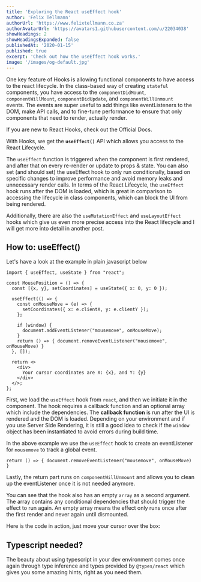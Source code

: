 ```yaml
---
title: 'Exploring the React useEffect hook'
author: 'Felix Tellmann'
authorUrl: 'https://www.felixtellmann.co.za'
authorAvatarUrl: 'https://avatars1.githubusercontent.com/u/22034038'
showHeadings: 2
showHeadingsExpanded: false
publishedAt: '2020-01-15'
published: true
excerpt: 'Check out how the useEffect hook works.'
image: '/images/og-default.jpg'
---
```


One key feature of Hooks is allowing functional components to have access to the react lifecycle.
In the class-based way of creating `stateful` components, you have access to the `componentDidMount`,
`componentWillMount`, `componentDidUpdate`, and `componentWillUnmount ` events. The events are super useful to add
things like eventListeners to the DOM, make API calls, and to fine-tune performance to ensure
that only components that need to render, actually render.




<InfoBlock type="question">
  If you are new to React Hooks, check out
  the <Link href="https://reactjs.org/docs/hooks-intro.html">Official Docs</Link>.
</InfoBlock>

With Hooks, we get the **`useEffect()`** API which allows you access to the React Lifecycle.

The `useEffect` function is triggered when the component is first rendered, and after that on
every re-render or update to props & state. You can also set (and should set) the useEffect
hook to only run conditionally, based on specific changes to improve performance and avoid
memory leaks and unnecessary render calls. In terms of the React Lifecycle, the `useEffect`
hook runs after the DOM is loaded, which is great in comparison to accessing the lifecycle
in class components, which can block the UI from being rendered.

Additionally, there are also the `useMutationEffect` and `useLayoutEffect` hooks which give
us even more precise access into the React lifecycle and I will get more into detail in another post.

## How to: useEffect()

Let's have a look at the example in plain javascript below

```tsx{6-15}
import { useEffect, useState } from "react";

const MousePosition = () => {
  const [{x, y}, setCoordinates] = useState({ x: 0, y: 0 });

  useEffect(() => {
    const onMouseMove = (e) => {
      setCoordinates({ x: e.clientX, y: e.clientY });
    };

    if (window) {
      document.addEventListener("mousemove", onMouseMove);
    }
    return () => { document.removeEventListener("mousemove", onMouseMove) }
  }, []);

  return <>
    <div>
      Your cursor coordinates are X: {x}, and Y: {y}
    </div>
  </>;
};
```

First, we load the `useEffect` hook from `react`, and then we initiate it in the component.
The hook requires a callback function and an optional array which include the dependencies.
The **callback function** is run after the UI is rendered and the DOM is loaded. Depending on
your environment and if you use Server Side Rendering, it is still a good idea to check if
the `window` object has been instantiated to avoid errors during build time.

In the above example we use the `useEffect` hook to create an eventListener for `mousemove`
to track a global event.

```tsx
return () => { document.removeEventListener("mousemove", onMouseMove) }
```
Lastly, the return part runs on `componentWillUnmount` and allows you to clean up the eventListener once it is
not needed anymore.

You can see that the hook also has an empty `array` as a second argument. The array contains
any conditional dependencies that should trigger the effect to run again. An empty array
means the effect only runs once after the first render and never again until dismounted.

Here is the code in action, just move your cursor over the box:
<IframeExample src="/examples/useEffect-typescript-1" title="useState Example" />

## Typescript needed?

The beauty about using typescript in your dev environment comes once again through type inference
and types provided by `@types/react` which gives you some amazing hints, right as you need them.
